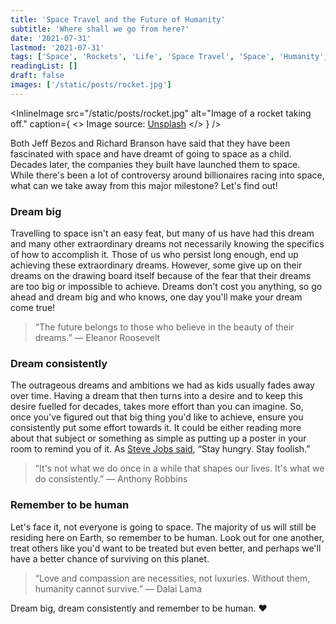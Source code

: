 ```yaml
---
title: 'Space Travel and the Future of Humanity'
subtitle: 'Where shall we go from here?'
date: '2021-07-31'
lastmod: '2021-07-31'
tags: ['Space', 'Rockets', 'Life', 'Space Travel', 'Space', 'Humanity', 'Dreams']
readingList: []
draft: false
images: ['/static/posts/rocket.jpg']
---
```


<InlineImage
  src="/static/posts/rocket.jpg"
  alt="Image of a rocket taking off."
  caption={
    <>
      Image source: <a href="https://unsplash.com/photos/OHOU-5UVIYQ">Unsplash</a>
    </>
  }
/>

Both Jeff Bezos and Richard Branson have said that they have been fascinated with space and have dreamt of going to space as a child. Decades later, the companies they built have launched them to space. While there's been a lot of controversy around billionaires racing into space, what can we take away from this major milestone? Let's find out!

### Dream big

Travelling to space isn't an easy feat, but many of us have had this dream and many other extraordinary dreams not necessarily knowing the specifics of how to accomplish it. Those of us who persist long enough, end up achieving these extraordinary dreams. However, some give up on their dreams on the drawing board itself because of the fear that their dreams are too big or impossible to achieve. Dreams don't cost you anything, so go ahead and dream big and who knows, one day you'll make your dream come true!

> “The future belongs to those who believe in the beauty of their dreams.” ― Eleanor Roosevelt

### Dream consistently

The outrageous dreams and ambitions we had as kids usually fades away over time. Having a dream that then turns into a desire and to keep this desire fuelled for decades, takes more effort than you can imagine. So, once you've figured out that big thing you'd like to achieve, ensure you consistently put some effort towards it. It could be either reading more about that subject or something as simple as putting up a poster in your room to remind you of it. As [Steve Jobs said](https://www.washingtonpost.com/blogs/answer-sheet/post/steve-jobs-told-students-stay-hungry-stay-foolish/2011/10/05/gIQA1qVjOL_blog.html), “Stay hungry. Stay foolish.”

> “It's not what we do once in a while that shapes our lives. It's what we do consistently.” ― Anthony Robbins

### Remember to be human

Let's face it, not everyone is going to space. The majority of us will still be residing here on Earth, so remember to be human. Look out for one another, treat others like you'd want to be treated but even better, and perhaps we'll have a better chance of surviving on this planet.

> “Love and compassion are necessities, not luxuries. Without them, humanity cannot survive.” ― Dalai Lama

Dream big, dream consistently and remember to be human. ❤️
